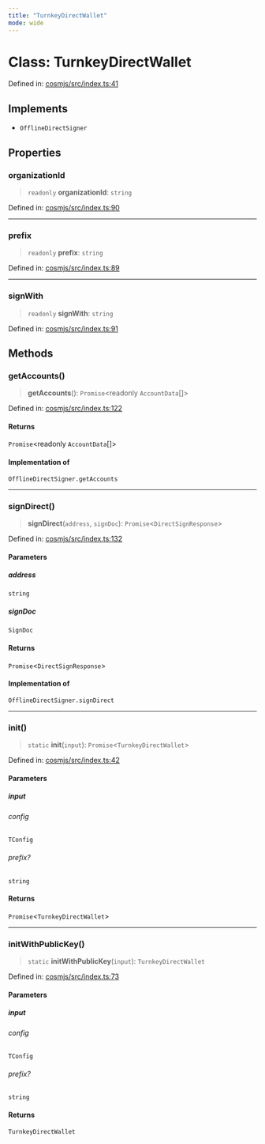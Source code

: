 ```yaml
---
title: "TurnkeyDirectWallet"
mode: wide
---
```

  
# Class: TurnkeyDirectWallet

Defined in: [cosmjs/src/index.ts:41](https://github.com/tkhq/sdk/blob/main/packages/cosmjs/src/index.ts#L41)

## Implements

- `OfflineDirectSigner`

## Properties

### organizationId

> `readonly` **organizationId**: `string`

Defined in: [cosmjs/src/index.ts:90](https://github.com/tkhq/sdk/blob/main/packages/cosmjs/src/index.ts#L90)

***

### prefix

> `readonly` **prefix**: `string`

Defined in: [cosmjs/src/index.ts:89](https://github.com/tkhq/sdk/blob/main/packages/cosmjs/src/index.ts#L89)

***

### signWith

> `readonly` **signWith**: `string`

Defined in: [cosmjs/src/index.ts:91](https://github.com/tkhq/sdk/blob/main/packages/cosmjs/src/index.ts#L91)

## Methods

### getAccounts()

> **getAccounts**(): `Promise`\<readonly `AccountData`[]\>

Defined in: [cosmjs/src/index.ts:122](https://github.com/tkhq/sdk/blob/main/packages/cosmjs/src/index.ts#L122)

#### Returns

`Promise`\<readonly `AccountData`[]\>

#### Implementation of

`OfflineDirectSigner.getAccounts`

***

### signDirect()

> **signDirect**(`address`, `signDoc`): `Promise`\<`DirectSignResponse`\>

Defined in: [cosmjs/src/index.ts:132](https://github.com/tkhq/sdk/blob/main/packages/cosmjs/src/index.ts#L132)

#### Parameters

##### address

`string`

##### signDoc

`SignDoc`

#### Returns

`Promise`\<`DirectSignResponse`\>

#### Implementation of

`OfflineDirectSigner.signDirect`

***

### init()

> `static` **init**(`input`): `Promise`\<`TurnkeyDirectWallet`\>

Defined in: [cosmjs/src/index.ts:42](https://github.com/tkhq/sdk/blob/main/packages/cosmjs/src/index.ts#L42)

#### Parameters

##### input

###### config

`TConfig`

###### prefix?

`string`

#### Returns

`Promise`\<`TurnkeyDirectWallet`\>

***

### initWithPublicKey()

> `static` **initWithPublicKey**(`input`): `TurnkeyDirectWallet`

Defined in: [cosmjs/src/index.ts:73](https://github.com/tkhq/sdk/blob/main/packages/cosmjs/src/index.ts#L73)

#### Parameters

##### input

###### config

`TConfig`

###### prefix?

`string`

#### Returns

`TurnkeyDirectWallet`

